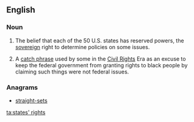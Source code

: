 ==English==
{{rfc|definitions inconsistent with part of speech}}
{{wikipedia}}

===Noun===
{{en-plural noun|[[state]]s' [[right]]s}}
# {{context|US|politics|lang=en}} The belief that each of the 50 U.S. states has reserved powers, the [[sovereign]] right to determine policies on some issues.
# {{context|US|politics|historical|lang=en}} A [[catch phrase]] used by some in the [[Civil Rights]] Era as an excuse to keep the federal government from granting rights to black people by claiming such things were not federal issues.

===Anagrams===
* [[straight-sets#English|straight-sets]]

[[ta:states' rights]]